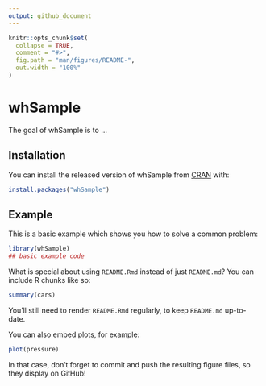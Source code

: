 ```yaml
---
output: github_document
---
```


<!-- README.md is generated from README.Rmd. Please edit that file -->

```r
knitr::opts_chunk$set(
  collapse = TRUE,
  comment = "#>",
  fig.path = "man/figures/README-",
  out.width = "100%"
)
```

# whSample

<!-- badges: start -->
<!-- badges: end -->

The goal of whSample is to ...

## Installation

You can install the released version of whSample from [CRAN](https://CRAN.R-project.org) with:

``` r
install.packages("whSample")
```

## Example

This is a basic example which shows you how to solve a common problem:

```r
library(whSample)
## basic example code
```

What is special about using `README.Rmd` instead of just `README.md`? You can include R chunks like so:

```r
summary(cars)
```

You'll still need to render `README.Rmd` regularly, to keep `README.md` up-to-date.

You can also embed plots, for example:

```r
plot(pressure)
```

In that case, don't forget to commit and push the resulting figure files, so they display on GitHub!
